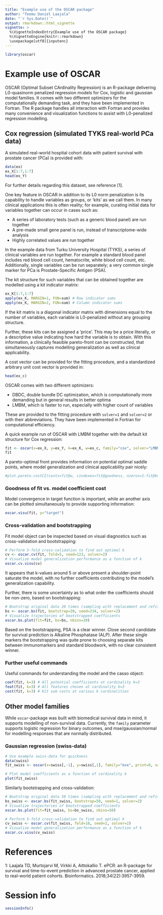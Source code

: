 ```yaml
---
title: "Example use of the OSCAR package"
author: "Teemu Daniel Laajala"
date: "`r Sys.Date()`"
output: rmarkdown::html_vignette
vignette: >
  %\VignetteIndexEntry{Example use of the OSCAR package}
  %\VignetteEngine{knitr::rmarkdown}
  \usepackage[utf8]{inputenc}
---
```


```r
library(oscar)
```


# Example use of OSCAR

OSCAR (Optimal Subset CArdinality Regression) is an R-package delivering L0-quasinorm penalized regression models for Cox, logistic and gaussian model families. 
It comes with two different optimizers for the computationally demanding task, and they have been implemented in Fortran.
The R package handles all interaction with Fortran and provides many convenience and visualization functions to assist with L0-penalized regression modelling.

## Cox regression (simulated TYKS real-world PCa data)

A simulated real-world hospital cohort data with patient survival with prostate cancer (PCa) is provided with:
```r
data(ex)
ex_X[1:7,1:7]
head(ex_Y)
```

For further details regarding this dataset, see reference [1].

One key feature in OSCAR in addition to its L0 norm penalization is its capability to handle variables as groups, or 'kits' as we call them. 
In many clinical applications this is often reality; for example, curating initial data for variables together can occur in cases such as:

* A series of laboratory tests (such as a generic blood panel) are run together
* A pre-made small gene panel is run, instead of transcriptome-wide analysis
* Highly correlated values are run together

In the example data from Turku University Hospital (TYKS), a series of clinical variables are run together. 
For example a standard blood panel includes red blood cell count, hematocrite, white blood cell count, etc. 
Additionally, single variables can be run separately; a very common single marker for PCa is Prostate-Specific Antigen (PSA).

The kit structure for such variables that can be obtained together are modelled using a kit indicator matrix:
```r
ex_K[1:7,1:7]
apply(ex_K, MARGIN=1, FUN=sum) # Row indicator sums
apply(ex_K, MARGIN=2, FUN=sum) # Column indicator sums
```

If the kit matrix is a diagonal indicator matrix with dimensions equal to the number of variables, each variable is L0-penalized without any grouping structure.

Further, these kits can be assigned a 'price'. This may be a price literally, or a descriptive value indicating how hard the variable is to obtain. 
With this information, a clinically feasible pareto-front can be constructed, that simultaneously captures modelling generalization as well as clinical applicability.

A cost vector can be provided for the fitting procedure, and a standardized arbitrary unit cost vector is provided in:

```r
head(ex_c)
```

OSCAR comes with two different optimizers: 

* DBDC, double bundle DC optimization, which is computationally more demanding but in general results in better optima
* LMBM, which is faster to run, especially with higher count of variables

These are provided to the fitting procedure with ```solver=1``` and ```solver=2``` or with their abbreviations. They have been implemented in Fortran for computational efficiency.

A quick example run of OSCAR with LMBM together with the default kit structure for Cox regression:

```r
fit <- oscar(x=ex_X, y=ex_Y, k=ex_K, w=ex_c, family="cox", solver="LMBM")
fit
```

A pareto-optimal front provides information on potential optimal saddle points, where model generalization and clinical applicability pair nicely:

```r
#plot.pareto.costCI(costs=fit@w, cindexes=fit@goodness, nzeros=1:fit@kmax)
```

### Goodness of fit vs. model coefficient cost

Model convergence in target function is important, while an another axis can be plotted simultaneously to provide supporting information:

```r

oscar.visu(fit, y="target")

```

### Cross-validation and bootstrapping

Fit model object can be inspected based on visual diagnostics such as cross-validation and bootstrapping:

```r
# Perform 5-fold cross-validation to find out optimal k
cv <- oscar.cv(fit, fold=5, seed=123, solver=2)
# Visualize model generalization performance as a function of k
oscar.cv.visu(cv)
```

It appears that k-values around 5 or above present a shoulder-point saturate the model, with no further coefficients contributing to the model's generalization capability. 

Further, there is some uncertainty as to what order the coefficients should be non-zero, based on bootstrapping:

```r
# Bootstrap original data 20 times (sampling with replacement and refitting)
bs <- oscar.bs(fit, bootstrap=20, seed=234, solver=2)
# Visualize trajectories of bootstrapped coefficients
oscar.bs.plot(fit=fit, bs=bs, nbins=20)

```

Based on the bootstrapping, PSA is a clear winner. Close second candidate for survival prediction is Alkaline Phosphatase (ALP). 
After these single markers the bootstrapping was quite prone to choosing separate kits between immunomarkers and standard bloodwork, with no clear consistent winner.

### Further useful commands

Useful commands for understanding the model and the casso object:

```r

coef(fit, k=3) # All potential coefficients at cardinality k=3
feat(fit, k=3) # All features chosen at cardinality k=3
cost(fit, k=3) # Kit sum costs at various k cardinalities

```

## Other model families

While ```oscar```-package was built with biomedical survival data in mind, it supports modelling of non-survival data. Currently, the ```family``` parameter supports logistic regression for binary outcomes, and mse/gaussian/normal for modelling responses that are normally distributed.

### Gaussian regression (swiss-data)

```r

# Use example swiss-data for quickness
data(swiss)
fit_swiss <- oscar(x=swiss[,-1], y=swiss[,1], family="mse", print=0, solver=2)

# Plot model coefficients as a function of cardinality k
plot(fit_swiss) 
```

Similarly bootstrapping and cross-validation:

```r
# Bootstrap original data 50 times (sampling with replacement and refitting)
bs_swiss <- oscar.bs(fit_swiss, bootstrap=50, seed=1, solver=2)
# Visualize trajectories of bootstrapped coefficients
oscar.bs.plot(fit=fit_swiss, bs=bs_swiss, nbins=50)
```

```r
# Perform 5-fold cross-validation to find out optimal k
cv_swiss <- oscar.cv(fit_swiss, fold=10, seed=2, solver=2)
# Visualize model generalization performance as a function of k
oscar.cv.visu(cv_swiss)
```


# References

1: Laajala TD, Murtojarvi M, Virkki A, Aittokallio T. ePCR: an R-package for survival and time-to-event prediction in advanced prostate cancer, applied to real-world patient cohorts. Bioinformatics. 2018;34(22):3957-3959. \doi{10.1093/bioinformatics/bty477}

# Session info
```r
sessionInfo()
```